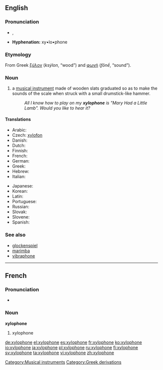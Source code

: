 {{wikipedia}}
==English==
===Pronunciation===
*{{AHD|zīʹlə-fōn'}}, {{IPA|/ˈzɑɪ.lə.ˌfon/}}
*'''Hyphenation:''' xy•lo•phone

===Etymology===
From Greek [[ξύλον]] (''ksýlon'', “wood”) and [[φωνή]] (''fōnḗ'', “sound”).

===Noun===
{{en-noun}}

#a [[musical instrument]] made of wooden slats graduated so as to make the sounds of the scale when struck with a small drumstick-like hammer.
#:''All I know how to play on my '''xylophone''' is "Mary Had a Little Lamb". Would you like to hear it?''

====Translations====
{{trans-top|musical instrument}}
*Arabic: {{t-|ar|زايلفون|m|tr=zailufú:n|sc=Arab}}
* Czech: [[xylofon]] {{m}}
*Danish: {{t-|da|xylofon|c}}
*Dutch: {{t-|nl|xylofoon|m}}
*Finnish: {{t+|fi|ksylofoni}}
*French: {{t+|fr|xylophone|m}}
*German: {{t+|de|Xylophon|n}}
*Greek: {{t-|el|ξυλόφωνο|n|tr=ksilófono|sc=Grek}}
*Hebrew: {{t-|he|קסילופון|m|tr=ksilofón|sc=Hebr}}
*Italian: {{t-|it|xilofono|m}}
{{trans-mid}}
*Japanese: {{t+|ja|木琴|tr=mokkin|sc=Jpan}}
*Korean: {{t-|ko|실로폰|tr=sillopon|sc=Hang}}
*Latin: {{t|la|xylophonium|n}}
*Portuguese: {{t-|pt|xilofone|m}}
*Russian: {{t+|ru|ксилофон|m|tr=ksilofón|sc=Cyrl}}
*Slovak: {{t|sk|xylofón|m}}
*Slovene: {{t+|sl|ksilofon|m}}
*Spanish: {{t+|es|xilófono|m}}
{{trans-bottom}}

===See also===
*[[glockenspiel]]
*[[marimba]]
*[[vibraphone]]


----
==French==
===Pronunciation===
*{{IPA|/ɡzi.lɔ.fɔn/}}

===Noun===
'''xylophone''' {{m}}

#xylophone



[[Category:Musical instruments]]
[[Category:Greek derivations]]

[[de:xylophone]]
[[el:xylophone]]
[[es:xylophone]]
[[fr:xylophone]]
[[ko:xylophone]]
[[io:xylophone]]
[[ja:xylophone]]
[[pl:xylophone]]
[[ru:xylophone]]
[[fi:xylophone]]
[[sv:xylophone]]
[[ta:xylophone]]
[[vi:xylophone]]
[[zh:xylophone]]